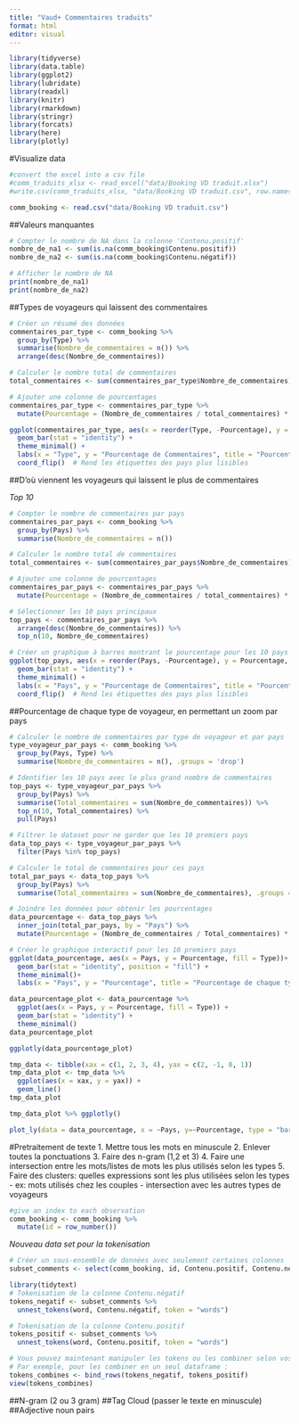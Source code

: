 ```yaml
---
title: "Vaud+ Commentaires traduits"
format: html
editor: visual
---
```


```r
library(tidyverse)
library(data.table)
library(ggplot2)
library(lubridate)
library(readxl)
library(knitr)
library(rmarkdown)
library(stringr)
library(forcats)
library(here)
library(plotly)
```

#Visualize data

```r
#convert the excel into a csv file
#comm_traduits_xlsx <- read_excel("data/Booking VD traduit.xlsx")
#write.csv(comm_traduits_xlsx, "data/Booking VD traduit.csv", row.names = FALSE)
```

```r
comm_booking <- read.csv("data/Booking VD traduit.csv")
```

##Valeurs manquantes
```r
# Compter le nombre de NA dans la colonne 'Contenu.positif'
nombre_de_na1 <- sum(is.na(comm_booking$Contenu.positif))
nombre_de_na2 <- sum(is.na(comm_booking$Contenu.négatif))

# Afficher le nombre de NA
print(nombre_de_na1)
print(nombre_de_na2)

```


##Types de voyageurs qui laissent des commentaires
```r
# Créer un résumé des données
commentaires_par_type <- comm_booking %>%
  group_by(Type) %>%
  summarise(Nombre_de_commentaires = n()) %>%
  arrange(desc(Nombre_de_commentaires))

# Calculer le nombre total de commentaires
total_commentaires <- sum(commentaires_par_type$Nombre_de_commentaires)

# Ajouter une colonne de pourcentages
commentaires_par_type <- commentaires_par_type %>%
  mutate(Pourcentage = (Nombre_de_commentaires / total_commentaires) * 100)

ggplot(commentaires_par_type, aes(x = reorder(Type, -Pourcentage), y = Pourcentage, fill = Type)) +
  geom_bar(stat = "identity") +
  theme_minimal() +
  labs(x = "Type", y = "Pourcentage de Commentaires", title = "Pourcentage de Commentaires par Type de voyageurs") +
  coord_flip()  # Rend les étiquettes des pays plus lisibles

```
##D'où viennent les voyageurs qui laissent le plus de commentaires

*Top 10*

```r

# Compter le nombre de commentaires par pays
commentaires_par_pays <- comm_booking %>%
  group_by(Pays) %>%
  summarise(Nombre_de_commentaires = n())

# Calculer le nombre total de commentaires
total_commentaires <- sum(commentaires_par_pays$Nombre_de_commentaires)

# Ajouter une colonne de pourcentages
commentaires_par_pays <- commentaires_par_pays %>%
  mutate(Pourcentage = (Nombre_de_commentaires / total_commentaires) * 100)

# Sélectionner les 10 pays principaux
top_pays <- commentaires_par_pays %>%
  arrange(desc(Nombre_de_commentaires)) %>%
  top_n(10, Nombre_de_commentaires)

# Créer un graphique à barres montrant le pourcentage pour les 10 pays principaux
ggplot(top_pays, aes(x = reorder(Pays, -Pourcentage), y = Pourcentage, fill = Pays)) +
  geom_bar(stat = "identity") +
  theme_minimal() +
  labs(x = "Pays", y = "Pourcentage de Commentaires", title = "Pourcentage de Commentaires par Pays pour les 10 Pays Principaux") +
  coord_flip()  # Rend les étiquettes des pays plus lisibles
```
##Pourcentage de chaque type de voyageur, en permettant un zoom par pays

```r
# Calculer le nombre de commentaires par type de voyageur et par pays
type_voyageur_par_pays <- comm_booking %>%
  group_by(Pays, Type) %>%
  summarise(Nombre_de_commentaires = n(), .groups = 'drop')

# Identifier les 10 pays avec le plus grand nombre de commentaires
top_pays <- type_voyageur_par_pays %>%
  group_by(Pays) %>%
  summarise(Total_commentaires = sum(Nombre_de_commentaires)) %>%
  top_n(10, Total_commentaires) %>%
  pull(Pays)

# Filtrer le dataset pour ne garder que les 10 premiers pays
data_top_pays <- type_voyageur_par_pays %>%
  filter(Pays %in% top_pays)

# Calculer le total de commentaires pour ces pays
total_par_pays <- data_top_pays %>%
  group_by(Pays) %>%
  summarise(Total_commentaires = sum(Nombre_de_commentaires), .groups = 'drop')

# Joindre les données pour obtenir les pourcentages
data_pourcentage <- data_top_pays %>%
  inner_join(total_par_pays, by = "Pays") %>%
  mutate(Pourcentage = (Nombre_de_commentaires / Total_commentaires) * 100)

# Créer le graphique interactif pour les 10 premiers pays
ggplot(data_pourcentage, aes(x = Pays, y = Pourcentage, fill = Type))+
  geom_bar(stat = "identity", position = "fill") +
  theme_minimal()+
  labs(x = "Pays", y = "Pourcentage", title = "Pourcentage de chaque type de voyageurs par pays") 


```
```r
data_pourcentage_plot <- data_pourcentage %>% 
  ggplot(aes(x = Pays, y = Pourcentage, fill = Type)) + 
  geom_bar(stat = "identity") +
  theme_minimal()
data_pourcentage_plot

ggplotly(data_pourcentage_plot)

tmp_data <- tibble(xax = c(1, 2, 3, 4), yax = c(2, -1, 0, 1))
tmp_data_plot <- tmp_data %>% 
  ggplot(aes(x = xax, y = yax)) + 
  geom_line()
tmp_data_plot

tmp_data_plot %>% ggplotly()

plot_ly(data = data_pourcentage, x = ~Pays, y=~Pourcentage, type = "bar", color = ~Type)
```

#Pretraitement de texte
1. Mettre tous les mots en minuscule
2. Enlever toutes la ponctuations
3. Faire des n-gram (1,2 et 3)
4. Faire une intersection entre les mots/listes de mots les plus utilisés selon les types
5. Faire des clusters: quelles expressions sont les plus utilisées selon les types
- ex: mots utilisés chez les couples - intersection avec les autres types de voyageurs
```r
#give an index to each observation
comm_booking <- comm_booking %>%
  mutate(id = row_number())
```

*Nouveau data set pour la tokenisation*
```r
# Créer un sous-ensemble de données avec seulement certaines colonnes
subset_comments <- select(comm_booking, id, Contenu.positif, Contenu.négatif)
```

```r
library(tidytext)
# Tokenisation de la colonne Contenu.négatif
tokens_negatif <- subset_comments %>%
  unnest_tokens(word, Contenu.négatif, token = "words")

# Tokenisation de la colonne Contenu.positif
tokens_positif <- subset_comments %>%
  unnest_tokens(word, Contenu.positif, token = "words")

# Vous pouvez maintenant manipuler les tokens ou les combiner selon vos besoins
# Par exemple, pour les combiner en un seul dataframe :
tokens_combines <- bind_rows(tokens_negatif, tokens_positif)
view(tokens_combines)
````




##N-gram (2 ou 3 gram)
##Tag Cloud (passer le texte en minuscule)
##Adjective noun pairs

